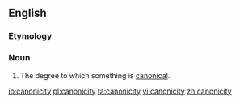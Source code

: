 ==English==

===Etymology===
{{suffix|en|canonic|ity}}

===Noun===
{{en-noun|~|canonicities}}

# The degree to which something is [[canonical]].

[[io:canonicity]]
[[pl:canonicity]]
[[ta:canonicity]]
[[vi:canonicity]]
[[zh:canonicity]]